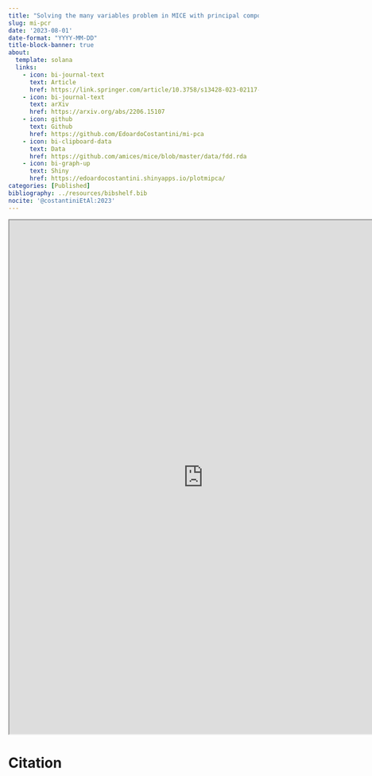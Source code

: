 ```yaml
---
title: "Solving the many variables problem in MICE with principal component regression."
slug: mi-pcr
date: '2023-08-01'
date-format: "YYYY-MM-DD"
title-block-banner: true
about:
  template: solana
  links:
    - icon: bi-journal-text
      text: Article
      href: https://link.springer.com/article/10.3758/s13428-023-02117-1
    - icon: bi-journal-text
      text: arXiv
      href: https://arxiv.org/abs/2206.15107
    - icon: github
      text: Github
      href: https://github.com/EdoardoCostantini/mi-pca
    - icon: bi-clipboard-data
      text: Data
      href: https://github.com/amices/mice/blob/master/data/fdd.rda
    - icon: bi-graph-up
      text: Shiny
      href: https://edoardocostantini.shinyapps.io/plotmipca/
categories: [Published]
bibliography: ../resources/bibshelf.bib
nocite: '@costantiniEtAl:2023'
---
```


```{=html}
<iframe width="780" height="1033" src="https://link.springer.com/content/pdf/10.3758/s13428-023-02117-1.pdf?pdf=button" title="Article preview"></iframe>
```

# Citation